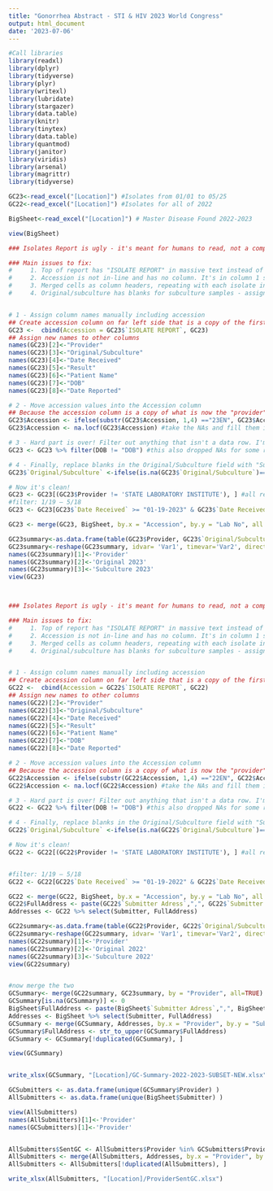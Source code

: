 ---
title: "Gonorrhea Abstract - STI & HIV 2023 World Congress"
output: html_document
date: '2023-07-06'
---

```{r prep, include = FALSE,, echo=FALSE , warning=FALSE, message=FALSE, results = "asis", type = 'latex'}

#Call libraries  
library(readxl)
library(dplyr)
library(tidyverse)
library(plyr)
library(writexl)
library(lubridate)
library(stargazer)
library(data.table)
library(knitr)
library(tinytex)
library(data.table)
library(quantmod)
library(janitor)
library(viridis)
library(arsenal)
library(magrittr)
library(tidyverse)
```



```{r pull in data, echo=FALSE , warning=FALSE, message=FALSE, results = "asis", type = 'latex'}

GC23<-read_excel("[Location]") #Isolates from 01/01 to 05/25
GC22<-read_excel("[Location]") #Isolates for all of 2022

BigSheet<-read_excel("[Location]") # Master Disease Found 2022-2023

view(BigSheet)
```

```{r tame the isolates report, echo=FALSE , warning=FALSE, message=FALSE, results = "asis", type = 'latex'}

### Isolates Report is ugly - it's meant for humans to read, not a computer. It is needed, however, since the Master Disease Found leaves out if samples are culture/subculture. So let's clean it.

### Main issues to fix:
#     1. Top of report has "ISOLATE REPORT" in massive text instead of column headers. Will need to assign column names manually. Thankfully there are only 8, counting accession. 
#     2. Accession is not in-line and has no column. It's in column 1 sitting over "provider" - we will move it to sit next to its respective entry
#     3. Merged cells as column headers, repeating with each isolate in a new block - since we assigned column headers manually, we can just drop anything that isn't a data row to clean this
#     4. Original/subculture has blanks for subculture samples - assign anything not marked as "original" with "subculture"


# 1 - Assign column names manually including accession
## Create accession column on far left side that is a copy of the first column
GC23 <-  cbind(Accession = GC23$`ISOLATE REPORT`, GC23)
## Assign new names to other columns
names(GC23)[2]<-"Provider"
names(GC23)[3]<-"Original/Subculture"
names(GC23)[4]<-"Date Received"
names(GC23)[5]<-"Result"
names(GC23)[6]<-"Patient Name"
names(GC23)[7]<-"DOB"
names(GC23)[8]<-"Date Reported"

# 2 - Move accession values into the Accession column
## Because the accession column is a copy of what is now the "provider" column, the accession number is simply floating 3 rows over where it should be - if moved down, it will sit next to its corresponding entry
GC23$Accession <- ifelse(substr(GC23$Accession, 1,4) =="23EN", GC23$Accession, NA) # revert anything that doesn't start with "22EN" to NA
GC23$Accession <- na.locf(GC23$Accession) #take the NAs and fill them in by pulling down data from above - and it since we filtered, this will be the corresponding accession

# 3 - Hard part is over! Filter out anything that isn't a data row. I'm going to use the DOB column - drop anything that says "DOB" or is an NA
GC23 <- GC23 %>% filter(DOB != "DOB") #this also dropped NAs for some reason... fine enough I guess

# 4 - Finally, replace blanks in the Original/Subculture field with "Subculture"
GC23$`Original/Subculture` <-ifelse(is.na(GC23$`Original/Subculture`)==TRUE,"Subculture", GC23$`Original/Subculture`)

# Now it's clean!
GC23 <- GC23[(GC23$Provider != 'STATE LABORATORY INSTITUTE'), ] #all received
#filter: 1/19 – 5/18
GC23 <- GC23[GC23$`Date Received` >= "01-19-2023" & GC23$`Date Received` <= "05-18-2023", ]

GC23 <- merge(GC23, BigSheet, by.x = "Accession", by.y = "Lab No", all.x = TRUE)

GC23summary<-as.data.frame(table(GC23$Provider, GC23$`Original/Subculture`)) #all received
GC23summary<-reshape(GC23summary, idvar= 'Var1', timevar='Var2', direction="wide")
names(GC23summary)[1]<-'Provider'
names(GC23summary)[2]<-'Original 2023'
names(GC23summary)[3]<-'Subculture 2023'
view(GC23)




```

```{r tame the isolates report, echo=FALSE , warning=FALSE, message=FALSE, results = "asis", type = 'latex'}

### Isolates Report is ugly - it's meant for humans to read, not a computer. It is needed, however, since the Master Disease Found leaves out if samples are culture/subculture. So let's clean it.

### Main issues to fix:
#     1. Top of report has "ISOLATE REPORT" in massive text instead of column headers. Will need to assign column names manually. Thankfully there are only 8, counting accession. 
#     2. Accession is not in-line and has no column. It's in column 1 sitting over "provider" - we will move it to sit next to its respective entry
#     3. Merged cells as column headers, repeating with each isolate in a new block - since we assigned column headers manually, we can just drop anything that isn't a data row to clean this
#     4. Original/subculture has blanks for subculture samples - assign anything not marked as "original" with "subculture"


# 1 - Assign column names manually including accession
## Create accession column on far left side that is a copy of the first column
GC22 <-  cbind(Accession = GC22$`ISOLATE REPORT`, GC22)
## Assign new names to other columns
names(GC22)[2]<-"Provider"
names(GC22)[3]<-"Original/Subculture"
names(GC22)[4]<-"Date Received"
names(GC22)[5]<-"Result"
names(GC22)[6]<-"Patient Name"
names(GC22)[7]<-"DOB"
names(GC22)[8]<-"Date Reported"

# 2 - Move accession values into the Accession column
## Because the accession column is a copy of what is now the "provider" column, the accession number is simply floating 3 rows over where it should be - if moved down, it will sit next to its corresponding entry
GC22$Accession <- ifelse(substr(GC22$Accession, 1,4) =="22EN", GC22$Accession, NA) # revert anything that doesn't start with "22EN" to NA
GC22$Accession <- na.locf(GC22$Accession) #take the NAs and fill them in by pulling down data from above - and it since we filtered, this will be the corresponding accession

# 3 - Hard part is over! Filter out anything that isn't a data row. I'm going to use the DOB column - drop anything that says "DOB" or is an NA
GC22 <- GC22 %>% filter(DOB != "DOB") #this also dropped NAs for some reason... fine enough I guess

# 4 - Finally, replace blanks in the Original/Subculture field with "Subculture"
GC22$`Original/Subculture` <-ifelse(is.na(GC22$`Original/Subculture`)==TRUE,"Subculture", GC22$`Original/Subculture`)

# Now it's clean!
GC22 <- GC22[(GC22$Provider != 'STATE LABORATORY INSTITUTE'), ] #all received


#filter: 1/19 – 5/18
GC22 <- GC22[GC22$`Date Received` >= "01-19-2022" & GC22$`Date Received` <= "05-18-2022", ]

GC22 <- merge(GC22, BigSheet, by.x = "Accession", by.y = "Lab No", all.x = TRUE)
GC22$FullAddress <- paste(GC22$`Submitter Adress`,",", GC22$`Submitter City`, ",",GC22$`Sub Zip`)
Addresses <- GC22 %>% select(Submitter, FullAddress)

GC22summary<-as.data.frame(table(GC22$Provider, GC22$`Original/Subculture`)) #all received
GC22summary<-reshape(GC22summary, idvar= 'Var1', timevar='Var2', direction="wide")
names(GC22summary)[1]<-'Provider'
names(GC22summary)[2]<-'Original 2022'
names(GC22summary)[3]<-'Subculture 2022'
view(GC22summary)


#now merge the two
GCSummary<- merge(GC22summary, GC23summary, by = "Provider", all=TRUE)
GCSummary[is.na(GCSummary)] <- 0
BigSheet$FullAddress <- paste(BigSheet$`Submitter Adress`,",", BigSheet$`Submitter City`, ",",BigSheet$`Sub Zip`)
Addresses <- BigSheet %>% select(Submitter, FullAddress)
GCSummary <- merge(GCSummary, Addresses, by.x = "Provider", by.y = "Submitter", all.x = TRUE)
GCSummary$FullAddress <- str_to_upper(GCSummary$FullAddress)
GCSummary <- GCSummary[!duplicated(GCSummary), ]

view(GCSummary)


write_xlsx(GCSummary, "[Location]/GC-Summary-2022-2023-SUBSET-NEW.xlsx")
```




```{r submitters vs GC list, echo=FALSE , warning=FALSE, message=FALSE, results = "asis", type = 'latex'}

GCSubmitters <- as.data.frame(unique(GCSummary$Provider) )
AllSubmitters <- as.data.frame(unique(BigSheet$Submitter) )

view(AllSubmitters)
names(AllSubmitters)[1]<-'Provider'
names(GCSubmitters)[1]<-'Provider'


AllSubmitters$SentGC <- AllSubmitters$Provider %in% GCSubmitters$Provider
AllSubmitters <- merge(AllSubmitters, Addresses, by.x = "Provider", by.y = "Submitter", all.x = TRUE)
AllSubmitters <- AllSubmitters[!duplicated(AllSubmitters), ]

write_xlsx(AllSubmitters, "[Location]/ProviderSentGC.xlsx")
  
```


